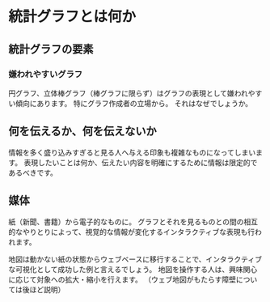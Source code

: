# 統計グラフとは何か

## 統計グラフの要素

### 嫌われやすいグラフ

円グラフ、立体棒グラフ（棒グラフに限らず）はグラフの表現として嫌われやすい傾向にあります。
特にグラフ作成者の立場から。
それはなぜでしょうか。

## 何を伝えるか、何を伝えないか

情報を多く盛り込みすぎると見る人へ与える印象も複雑なものになってしまいます。
表現したいことは何か、伝えたい内容を明確にするために情報は限定的であるべきです。

## 媒体

紙（新聞、書籍）から電子的なものに。
グラフとそれを見るものとの間の相互的なやりとりによって、視覚的な情報が変化するインタラクティブな表現も行われます。

地図は動かない紙の状態からウェブベースに移行することで、インタラクティブな可視化として成功した例と言えるでしょう。
地図を操作する人は、興味関心に応じて対象への拡大・縮小を行えます。
（ウェブ地図がもたらす障壁については後ほど説明）
